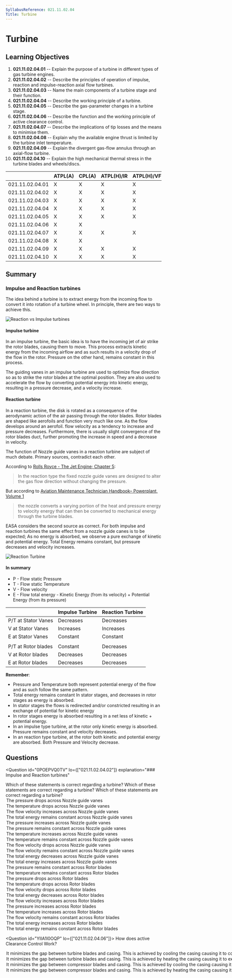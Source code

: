 ```yaml
---
SyllabusReference: 021.11.02.04
Title: Turbine
---
```


# Turbine

## Learning Objectives

1. **021.11.02.04.01** -- Explain the purpose of a turbine in different types of
   gas turbine engines.
2. **021.11.02.04.02** -- Describe the principles of operation of impulse,
   reaction and impulse-reaction axial flow turbines.
3. **021.11.02.04.03** -- Name the main components of a turbine stage and their
   function.
4. **021.11.02.04.04** -- Describe the working principle of a turbine.
5. **021.11.02.04.05** -- Describe the gas-parameter changes in a turbine stage.
6. **021.11.02.04.06** -- Describe the function and the working principle of
   active clearance control.
7. **021.11.02.04.07** -- Describe the implications of tip losses and the means
   to minimise them.
8. **021.11.02.04.08** -- Explain why the available engine thrust is limited by
   the turbine inlet temperature.
9. **021.11.02.04.09** -- Explain the divergent gas-flow annulus through an
   axial-flow turbine.
10. **021.11.02.04.10** -- Explain the high mechanical thermal stress in the
    turbine blades and wheels/discs.

|                 | ATPL(A) | CPL(A) | ATPL(H)/IR | ATPL(H)/VFR | CPL(H) | IR  | CBIR(A) |
| --------------- | ------- | ------ | ---------- | ----------- | ------ | --- | ------- |
| 021.11.02.04.01 | X       | X      | X          | X           | X      |     |         |
| 021.11.02.04.02 | X       | X      | X          | X           | X      |     |         |
| 021.11.02.04.03 | X       | X      | X          | X           | X      |     |         |
| 021.11.02.04.04 | X       | X      | X          | X           | X      |     |         |
| 021.11.02.04.05 | X       | X      | X          | X           | X      |     |         |
| 021.11.02.04.06 | X       | X      |            |             |        |     |         |
| 021.11.02.04.07 | X       | X      | X          | X           | X      |     |         |
| 021.11.02.04.08 | X       | X      |            |             |        |     |         |
| 021.11.02.04.09 | X       | X      | X          | X           | X      |     |         |
| 021.11.02.04.10 | X       | X      | X          | X           | X      |     |         |

## Summary

### Impulse and Reaction turbines

The idea behind a turbine is to extract energy from the incoming flow to convert
it into rotation of a turbine wheel. In principle, there are two ways to achieve
this.

![Reaction vs Impulse turbines](images/021.11.02.04-01.jpeg)

#### Impulse turbine

In an impulse turbine, the basic idea is to have the incoming jet of air strike
the rotor blades, causing them to move. This process extracts kinetic energy
from the incoming airflow and as such results in a velocity drop of the flow in
the rotor. Pressure on the other hand, remains constant in this process.

The guiding vanes in an impulse turbine are used to optimize flow direction so
as to strike the rotor blades at the optimal position. They are also used to
accelerate the flow by converting potential energy into kinetic energy,
resulting in a pressure decrease, and a velocity increase.

#### Reaction turbine

In a reaction turbine, the disk is rotated as a consequence of the aerodynamic
action of the air passing through the rotor blades. Rotor blades are shaped like
aerofoils and function very much like one. As the flow develops around an
aerofoil. flow velocity as a tendency to increase and pressure decreases.
Furthermore, there is usually slight convergence of the rotor blades duct,
further promoting the increase in speed and a decrease in velocity.

The function of Nozzle guide vanes in a reaction turbine are subject of much
debate. Primary sources, contradict each other.

According to [Rolls Royce - The Jet Engine; Chapter 5]():

> In the reaction type the fixed nozzle guide vanes are designed to alter the
> gas flow direction without changing the pressure.

But according to
[Aviation Maintenance Technician Handbook– Powerplant, Volume 1]()

> the nozzle converts a varying portion of the heat and pressure energy to
> velocity energy that can then be converted to mechanical energy through the
> turbine blades.

EASA considers the second source as correct. For both impulse and reaction
turbines the same effect from a nozzle guide canes is to be expected; As no
energy is absorbed, we observe a pure exchange of kinetic and potential energy.
Total Energy remains constant, but pressure decreases and velocity increases.

![Reaction Turbine](images/021.11.02.04-02.jpeg)

#### In summary

- P - Flow static Pressure
- T - Flow static Temperature
- V - Flow velocity
- E - Flow total energy - Kinetic Energy (from its velocity) + Potential Energy
  (from its pressure)

|                     | Impulse Turbine | Reaction Turbine |
| ------------------- | --------------- | ---------------- |
| P/T at Stator Vanes | Decreases       | Decreases        |
| V at Stator Vanes   | Increases       | Increases        |
| E at Stator Vanes   | Constant        | Constant         |
|                     |                 |                  |
| P/T at Rotor blades | Constant        | Decreases        |
| V at Rotor blades   | Decreases       | Decreases        |
| E at Rotor blades   | Decreases       | Decreases        |

**Remember**:

- Pressure and Temperature both represent potential energy of the flow and as
  such follow the same pattern.
- Total energy remains constant In stator stages, and decreases in rotor stages
  as energy is absorbed.
- In stator stages the flows is redirected and/or constricted resulting in an
  exchange of potential for kinetic energy
- In rotor stages energy is absorbed resulting in a net less of kinetic +
  potential energy.
- In an impulse type turbine, at the rotor only kinetic energy is absorbed.
  Pressure remains constant and velocity decreases.
- In an reaction type turbine, at the rotor both kinetic and potential energy
  are absorbed. Both Pressure and Velocity decrease.

## Questions

<Question
  id="0POEPVQ0TV"
  lo={["021.11.02.04.02"]}
  explanation="### Impulse and Reaction turbines"
>
  <Text variant="oneCorrect">
    Which of these statements is correct regarding a <Subject /> turbine?
  </Text>
  <Text variant="oneTwo">
    Which of these statements are correct regarding a <Subject /> turbine?
  </Text>
  <Text variant="multipleCorrect" select={5}>
    Which of these statements are correct regarding a <Subject /> turbine?
  </Text>
  <Option key="1" subject={[["impulse"], ["reaction"]]}>
    The pressure drops across Nozzle guide vanes
  </Option>
  <Option key="1" subject={[["impulse"], ["reaction"]]}>
    The temperature drops across Nozzle guide vanes
  </Option>
  <Option key="1" subject={[["impulse"], ["reaction"]]}>
    The flow velocity increases across Nozzle guide vanes
  </Option>
  <Option key="1" subject={[["impulse"], ["reaction"]]}>
    The total energy remains constant across Nozzle guide vanes
  </Option>
  <Option key="1">The pressure increases across Nozzle guide vanes</Option>
  <Option key="1">
    The pressure remains constant across Nozzle guide vanes
  </Option>
  <Option key="1">The temperature increases across Nozzle guide vanes</Option>
  <Option key="1">
    The temperature remains constant across Nozzle guide vanes
  </Option>
  <Option key="1">The flow velocity drops across Nozzle guide vanes</Option>
  <Option key="1">
    The flow velocity remains constant across Nozzle guide vanes
  </Option>
  <Option key="1">The total energy decreases across Nozzle guide vanes</Option>
  <Option key="1">The total energy increases across Nozzle guide vanes</Option>
  <Option key="2" subject={[["impulse"]]}>
    The pressure remains constant across Rotor blades
  </Option>
  <Option key="2" subject={[["impulse"]]}>
    The temperature remains constant across Rotor blades
  </Option>
  <Option key="2" subject={[["reaction"]]}>
    The pressure drops across Rotor blades
  </Option>
  <Option key="2" subject={[["reaction"]]}>
    The temperature drops across Rotor blades
  </Option>
  <Option key="2" subject={[["reaction"], ["impulse"]]}>
    The flow velocity drops across Rotor blades
  </Option>
  <Option key="2" subject={[["reaction"], ["impulse"]]}>
    The total energy decreases across Rotor blades
  </Option>
  <Option key="2">The flow velocity increases across Rotor blades</Option>
  <Option key="2">The pressure increases across Rotor blades</Option>
  <Option key="2">The temperature increases across Rotor blades</Option>
  <Option key="2">
    The flow velocity remains constant across Rotor blades
  </Option>
  <Option key="2">The total energy increases across Rotor blades</Option>
  <Option key="2">The total energy remains constant across Rotor blades</Option>
</Question>

<Question id="YIIA1I0OQP" lo={["021.11.02.04.06"]}>
  <Text variant="oneCorrect">How does active Clearance Control Work?</Text>
  <Option alwaysCorrect>
    It minimizes the gap between turbine blades and casing. This is achieved by
    cooling the casing causing it to contract
  </Option>
  <Option why="The first part of this answer is correct. The second part could also be correct, but it's not how the system for safety reasons. If it were, if the heating system failed, the casing would contract, most likely completely eliminating the gap between the casing and blades leading to a destruction of the turbine. A cooling system is preferred since, if it fails, the casing would just expand and the gap would increase, decreasing performance, but keeping the engine intact.">
    It minimizes the gap between turbine blades and casing. This is achieved by
    heating the casing causing it to expand
  </Option>
  <Option why="The first part of the answer is incorrect. Active Clearance Control is only needed for turbine stages where significant temperatures can be expected throughout the daily operation of a jet engine. Compressor stages have relatively stable temperatures and do not need an active clearance control system.">
    It minimizes the gap between compressor blades and casing. This is achieved
    by cooling the casing causing it to contract
  </Option>
  <Option why="The first part of the answer is incorrect. Active Clearance Control is only needed for turbine stages where significant temperatures can be expected throughout the daily operation of a jet engine. Compressor stages have relatively stable temperatures and do not need an active clearance control system.">
    It minimizes the gap between compressor blades and casing. This is achieved
    by heating the casing causing it to expand
  </Option>
</Question>
